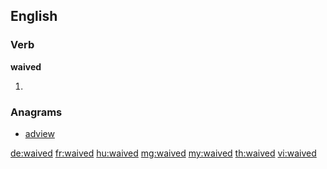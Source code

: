 ==English==

===Verb===
'''waived'''
# {{en-past of|waive}}

===Anagrams===
* [[adview#English|adview]]

[[de:waived]]
[[fr:waived]]
[[hu:waived]]
[[mg:waived]]
[[my:waived]]
[[th:waived]]
[[vi:waived]]
